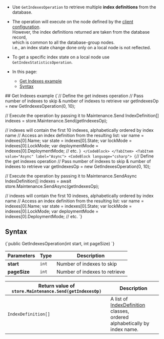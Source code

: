 
<Admonition type="note" title="">

* Use `GetIndexesOperation` to retrieve multiple **index definitions** from the database.

* The operation will execute on the node defined by the [client configuration](../../../../client-api/configuration/load-balance/overview.mdx#client-logic-for-choosing-a-node).  
  However, the index definitions returned are taken from the database record,  
  which is common to all the database-group nodes.  
  i.e., an index state change done only on a local node is not reflected.

* To get a specific index state on a local node use `GetIndexStatisticsOperation`.  

* In this page:
    * [Get Indexes example](../../../../client-api/operations/maintenance/indexes/get-indexes.mdx#get-indexes-example)
    * [Syntax](../../../../client-api/operations/maintenance/indexes/get-indexes.mdx#syntax)

</Admonition>
## Get Indexes example

<Tabs groupId='languageSyntax'>
<TabItem value="Sync" label="Sync">
<CodeBlock language="csharp">
{`// Define the get indexes operation
// Pass number of indexes to skip & number of indexes to retrieve
var getIndexesOp = new GetIndexesOperation(0, 10);

// Execute the operation by passing it to Maintenance.Send
IndexDefinition[] indexes = store.Maintenance.Send(getIndexesOp);

// indexes will contain the first 10 indexes, alphabetically ordered by index name
// Access an index definition from the resulting list:
var name = indexes[0].Name;
var state = indexes[0].State;
var lockMode = indexes[0].LockMode;
var deploymentMode = indexes[0].DeploymentMode;
// etc.
`}
</CodeBlock>
</TabItem>
<TabItem value="Async" label="Async">
<CodeBlock language="csharp">
{`// Define the get indexes operation
// Pass number of indexes to skip & number of indexes to retrieve
var getIndexesOp = new GetIndexesOperation(0, 10);

// Execute the operation by passing it to Maintenance.SendAsync
IndexDefinition[] indexes = await store.Maintenance.SendAsync(getIndexesOp);

// indexes will contain the first 10 indexes, alphabetically ordered by index name
// Access an index definition from the resulting list:
var name = indexes[0].Name;
var state = indexes[0].State;
var lockMode = indexes[0].LockMode;
var deploymentMode = indexes[0].DeploymentMode;
// etc.
`}
</CodeBlock>
</TabItem>
</Tabs>



## Syntax

<TabItem value="get_indexes_syntax" label="get_indexes_syntax">
<CodeBlock language="csharp">
{`public GetIndexesOperation(int start, int pageSize)
`}
</CodeBlock>
</TabItem>

| Parameters | Type | Description |
| - | - | - |
| **start** | `int` | Number of indexes to skip |
| **pageSize** | `int` | Number of indexes to retrieve |

| Return value of `store.Maintenance.Send(getIndexesOp)` | Description |
| - | - |
| `IndexDefinition[]` | A list of [IndexDefinition](../../../../client-api/operations/maintenance/indexes/put-indexes.mdx#indexdefinition) classes,<br/> ordered alphabetically by index name. |




